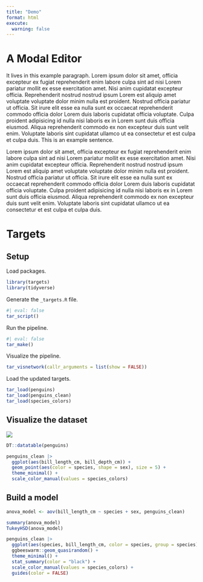 ```yaml
---
title: "Demo"
format: html
execute:
  warning: false
---
```


# A Modal Editor

It lives in this example paragraph.
Lorem ipsum dolor sit amet, officia excepteur ex fugiat reprehenderit enim labore culpa sint ad nisi Lorem pariatur mollit ex esse exercitation amet. Nisi anim cupidatat excepteur officia. Reprehenderit nostrud nostrud ipsum Lorem est aliquip amet voluptate voluptate dolor minim nulla est proident. Nostrud officia pariatur ut officia. Sit irure elit esse ea nulla sunt ex occaecat reprehenderit commodo officia dolor Lorem duis laboris cupidatat officia voluptate. Culpa proident adipisicing id nulla nisi laboris ex in Lorem sunt duis officia eiusmod. Aliqua reprehenderit commodo ex non excepteur duis sunt velit enim. Voluptate laboris sint cupidatat ullamco ut ea consectetur et est culpa et culpa duis.
This is an example sentence. 

Lorem ipsum dolor sit amet, officia excepteur ex fugiat reprehenderit enim labore culpa sint ad nisi Lorem pariatur mollit ex esse exercitation amet.
 Nisi anim cupidatat excepteur officia.
 Reprehenderit nostrud nostrud ipsum Lorem est aliquip amet voluptate voluptate dolor minim nulla est proident.
 Nostrud officia pariatur ut officia.
 Sit irure elit esse ea nulla sunt ex occaecat reprehenderit commodo officia dolor Lorem duis laboris cupidatat officia voluptate.
 Culpa proident adipisicing id nulla nisi laboris ex in Lorem sunt duis officia eiusmod.
 Aliqua reprehenderit commodo ex non excepteur duis sunt velit enim.
 Voluptate laboris sint cupidatat ullamco ut ea consectetur et est culpa et culpa duis.


# Targets

## Setup

Load packages.

```r
library(targets)
library(tidyverse)
```

Generate the `_targets.R` file.

```r
#| eval: false
tar_script()
```

Run the pipeline.

```r
#| eval: false
tar_make()
```

Visualize the pipeline.

```r
tar_visnetwork(callr_arguments = list(show = FALSE))
```

Load the updated targets.

```r
tar_load(penguins)
tar_load(penguins_clean)
tar_load(species_colors)
```

## Visualize the dataset

![](./img/lter_penguins.png)

```r
DT::datatable(penguins)
```

```r
penguins_clean |>
  ggplot(aes(bill_length_cm, bill_depth_cm)) +
  geom_point(aes(color = species, shape = sex), size = 5) +
  theme_minimal() +
  scale_color_manual(values = species_colors)
```

## Build a model

```r
anova_model <- aov(bill_length_cm ~ species + sex, penguins_clean)
```

```r
summary(anova_model)
TukeyHSD(anova_model)
```

```r
penguins_clean |>
  ggplot(aes(species, bill_length_cm, color = species, group = species)) +
  ggbeeswarm::geom_quasirandom() +
  theme_minimal() +
  stat_summary(color = "black") +
  scale_color_manual(values = species_colors) +
  guides(color = FALSE)
```


